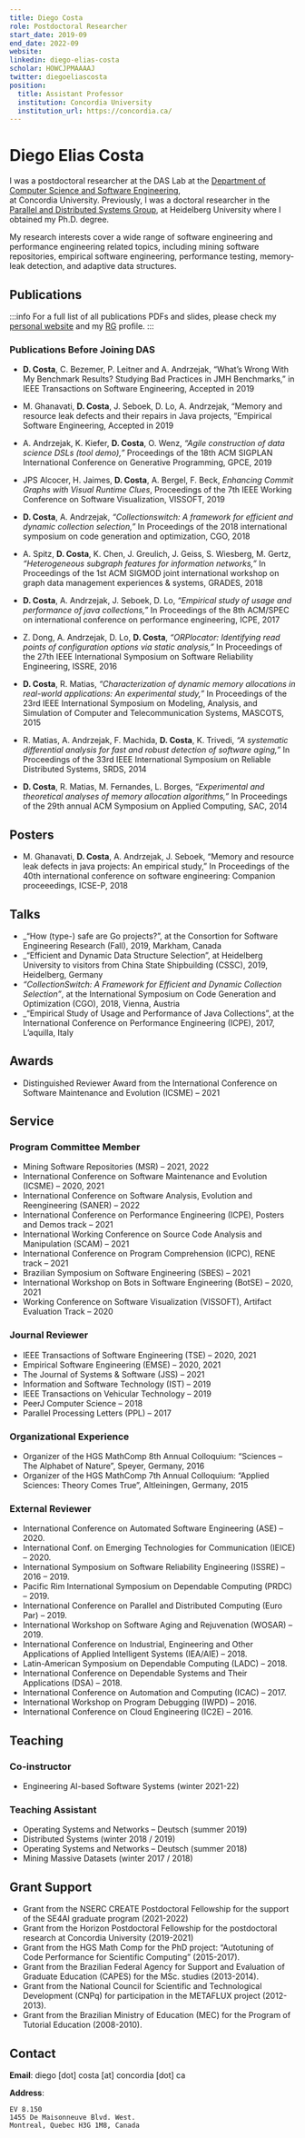 ```yaml
---
title: Diego Costa
role: Postdoctoral Researcher
start_date: 2019-09
end_date: 2022-09
website:
linkedin: diego-elias-costa
scholar: HOWCJPMAAAAJ
twitter: diegoeliascosta
position:
  title: Assistant Professor
  institution: Concordia University
  institution_url: https://concordia.ca/
---
```


# Diego Elias Costa

I was a postdoctoral researcher at the DAS Lab at the [Department of Computer Science and Software Engineering](https://www.concordia.ca/ginacody/computer-science-software-eng.html),  
at Concordia University. Previously, I was a doctoral researcher in the [Parallel and Distributed Systems Group](https://pvs.ifi.uni-heidelberg.de/home/), at Heidelberg University where I obtained my Ph.D. degree.

My research interests cover a wide range of software engineering and performance engineering related topics, including mining software repositories, empirical software engineering, performance testing, memory-leak detection, and adaptive data structures.

## Publications

:::info
For a full list of all publications PDFs and slides, please check my [personal website](https://diegoeliascosta.github.io/publications/) and my [RG](https://www.researchgate.net/profile/Diego_Costa9) profile.
:::


<AuthorPublications firstname="Diego" lastname="Costa" />

### Publications Before Joining DAS

<!-- #### Journals -->

- **D. Costa**, C. Bezemer, P. Leitner and A. Andrzejak, “What’s Wrong With My Benchmark Results? Studying Bad Practices in JMH Benchmarks,” in IEEE Transactions on Software Engineering, Accepted in 2019

- M. Ghanavati, **D. Costa**, J. Seboek, D. Lo, A. Andrzejak, “Memory and resource leak defects and their repairs in Java projects, ”Empirical Software Engineering, Accepted in 2019

<!-- #### Conferences -->

- A. Andrzejak, K. Kiefer, **D. Costa**, O. Wenz, _“Agile construction of data science DSLs (tool demo),”_ Proceedings of the 18th ACM SIGPLAN International Conference on Generative Programming, GPCE, 2019

- JPS Alcocer, H. Jaimes, **D. Costa**, A. Bergel, F. Beck, _Enhancing Commit Graphs with Visual Runtime Clues_, Proceedings of the 7th IEEE Working Conference on Software Visualization, VISSOFT, 2019

- **D. Costa**, A. Andrzejak, _“Collectionswitch: A framework for efficient and dynamic collection selection,”_ In Proceedings of the 2018 international symposium on code generation and optimization, CGO, 2018

- A. Spitz, **D. Costa**, K. Chen, J. Greulich, J. Geiss, S. Wiesberg, M. Gertz, _“Heterogeneous subgraph features for information networks,”_ In Proceedings of the 1st ACM SIGMOD joint international workshop on graph data management experiences & systems, GRADES, 2018

- **D. Costa**, A. Andrzejak, J. Seboek, D. Lo, _“Empirical study of usage and performance of java collections,”_ In Proceedings of the 8th ACM/SPEC on international conference on performance engineering, ICPE, 2017

- Z. Dong, A. Andrzejak, D. Lo, **D. Costa**, _“ORPlocator: Identifying read points of configuration options via static analysis,”_ In Proceedings of the 27th IEEE International Symposium on Software Reliability Engineering, ISSRE, 2016

- **D. Costa**, R. Matias, _“Characterization of dynamic memory allocations in real-world applications: An experimental study,”_ In Proceedings of the 23rd IEEE International Symposium on Modeling, Analysis, and Simulation of Computer and Telecommunication Systems, MASCOTS, 2015

- R. Matias, A. Andrzejak, F. Machida, **D. Costa**, K. Trivedi, _“A systematic differential analysis for fast and robust detection of software aging,”_ In Proceedings of the 33rd IEEE International Symposium on Reliable Distributed Systems, SRDS, 2014

- **D. Costa**, R. Matias, M. Fernandes, L. Borges, _“Experimental and theoretical analyses of memory allocation algorithms,”_ In Proceedings of the 29th annual ACM Symposium on Applied Computing, SAC, 2014

## Posters

- M. Ghanavati, **D. Costa**, A. Andrzejak, J. Seboek, “Memory and resource leak defects in java projects: An empirical study,” In Proceedings of the 40th international conference on software engineering: Companion proceeedings, ICSE-P, 2018

## Talks

- \_“How (type-) safe are Go projects?”, at the Consortion for Software Engineering Research (Fall), 2019, Markham, Canada
- \_“Efficient and Dynamic Data Structure Selection”, at Heidelberg University to visitors from China State Shipbuilding (CSSC), 2019, Heidelberg, Germany
- _“CollectionSwitch: A Framework for Efficient and Dynamic Collection Selection”_, at the International Symposium on Code Generation and Optimization (CGO), 2018, Vienna, Austria
- \_“Empirical Study of Usage and Performance of Java Collections”, at the International Conference on Performance Engineering (ICPE), 2017, L’aquilla, Italy

## Awards

- Distinguished Reviewer Award from the International Conference on Software Maintenance and Evolution (ICSME) – 2021

## Service

### Program Committee Member

- Mining Software Repositories (MSR) – 2021, 2022
- International Conference on Software Maintenance and Evolution (ICSME) – 2020, 2021
- International Conference on Software Analysis, Evolution and Reengineering (SANER) – 2022
- International Conference on Performance Engineering (ICPE), Posters and Demos track – 2021
- International Working Conference on Source Code Analysis and Manipulation (SCAM) – 2021
- International Conference on Program Comprehension (ICPC), RENE track – 2021
- Brazilian Symposium on Software Engineering (SBES) – 2021
- International Workshop on Bots in Software Engineering (BotSE) – 2020, 2021
- Working Conference on Software Visualization (VISSOFT), Artifact Evaluation Track – 2020

### Journal Reviewer

- IEEE Transactions of Software Engineering (TSE) – 2020, 2021
- Empirical Software Engineering (EMSE) – 2020, 2021
- The Journal of Systems & Software (JSS) – 2021
- Information and Software Technology (IST) – 2019
- IEEE Transactions on Vehicular Technology – 2019
- PeerJ Computer Science – 2018
- Parallel Processing Letters (PPL) – 2017

### Organizational Experience

- Organizer of the HGS MathComp 8th Annual Colloquium: “Sciences – The Alphabet of Nature”, Speyer, Germany, 2016
- Organizer of the HGS MathComp 7th Annual Colloquium: “Applied Sciences: Theory Comes True”, Altleiningen, Germany, 2015

### External Reviewer

- International Conference on Automated Software Engineering (ASE) – 2020.
- International Conf. on Emerging Technologies for Communication (IEICE) – 2020.
- International Symposium on Software Reliability Engineering (ISSRE) – 2016 – 2019.
- Pacific Rim International Symposium on Dependable Computing (PRDC) – 2019.
- International Conference on Parallel and Distributed Computing (Euro Par) – 2019.
- International Workshop on Software Aging and Rejuvenation (WOSAR) – 2019.
- International Conference on Industrial, Engineering and Other Applications of Applied Intelligent Systems (IEA/AIE) – 2018.
- Latin-American Symposium on Dependable Computing (LADC) – 2018.
- International Conference on Dependable Systems and Their Applications (DSA) – 2018.
- International Conference on Automation and Computing (ICAC) – 2017.
- International Workshop on Program Debugging (IWPD) – 2016.
- International Conference on Cloud Engineering (IC2E) – 2016.

## Teaching

### Co-instructor

- Engineering AI-based Software Systems (winter 2021-22)

### Teaching Assistant

- Operating Systems and Networks – Deutsch (summer 2019)
- Distributed Systems (winter 2018 / 2019)
- Operating Systems and Networks – Deutsch (summer 2018)
- Mining Massive Datasets (winter 2017 / 2018)

## Grant Support

- Grant from the NSERC CREATE Postdoctoral Fellowship for the support of the SE4AI graduate program (2021-2022)
- Grant from the Horizon Postdoctoral Fellowship for the postdoctoral research at Concordia University (2019-2021)
- Grant from the HGS Math Comp for the PhD project: “Autotuning of Code Performance for Scientific Computing” (2015-2017).
- Grant from the Brazilian Federal Agency for Support and Evaluation of Graduate Education (CAPES) for the MSc. studies (2013-2014).
- Grant from the National Council for Scientific and Technological Development (CNPq) for participation in the METAFLUX project (2012-2013).
- Grant from the Brazilian Ministry of Education (MEC) for the Program of Tutorial Education (2008-2010).

## Contact

**Email**: diego [dot] costa [at] concordia [dot] ca

**Address**:

```
EV 8.150
1455 De Maisonneuve Blvd. West.
Montreal, Quebec H3G 1M8, Canada
```
